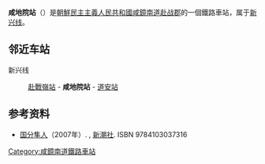 {{朝鮮半島車站資訊
|公司色 = blue
|文字色 = 
|站名 = 咸地院站
|圖片 = 
|pxl = 
|圖片說明 =
|前一站 = [[赴戰嶺站|赴戰嶺]]
|前一站距離 = 6.6
|後一站距離 = 14.2
|後一站 = [[道安站_(咸镜南道)|道安]]
|所屬路線 = [[新兴线|新兴线]]
|距離 = 78.6
|起點站 = [[咸兴操车场|咸兴操车场]]
|諺文 = 함지원역
|朝鮮漢字 = 咸地院驛
|文觀部式 = 
|馬-賴式 = Hamjiwŏn-yŏk
|副站名 = 
|車站編號 = 
|停站路線數 = 
|所屬公司 = [[朝鮮民主主義人民共和國鐵道省|朝鮮民主主義人民共和國鐵道省]]
|所在地 =[[咸鏡南道|咸鏡南道]][[赴战郡|赴战郡]]
|車站構造 = 地面车站
|月台配置 = 
|啟用年月日 =
|廢站年月日 = 
|上下車人次 = 
|統計年度 = 
|轉車 = 
|備註 = 
|全寬備註 = 
}}

'''咸地院站'''（{{lang-ko|함지원역}}）是[[朝鮮民主主義人民共和國|朝鮮民主主義人民共和國]][[咸鏡南道|咸鏡南道]][[赴战郡|赴战郡]]的一個鐵路車站，属于[[新兴线|新兴线]]。

==邻近车站==
新兴线
:[[赴戰嶺站|赴戰嶺站]] - '''咸地院站''' - [[道安站_(咸镜南道)|道安站]]

== 参考资料 ==
*[[国分隼人|国分隼人]]（2007年）. {{lang|ja|『将軍様の鉄道 北朝鮮鉄道事情』}}, [[新潮社|新潮社]]. ISBN 9784103037316

{{朝鲜铁路小作品}}

{{新兴线}}

[[Category:咸鏡南道鐵路車站|Category:咸鏡南道鐵路車站]]